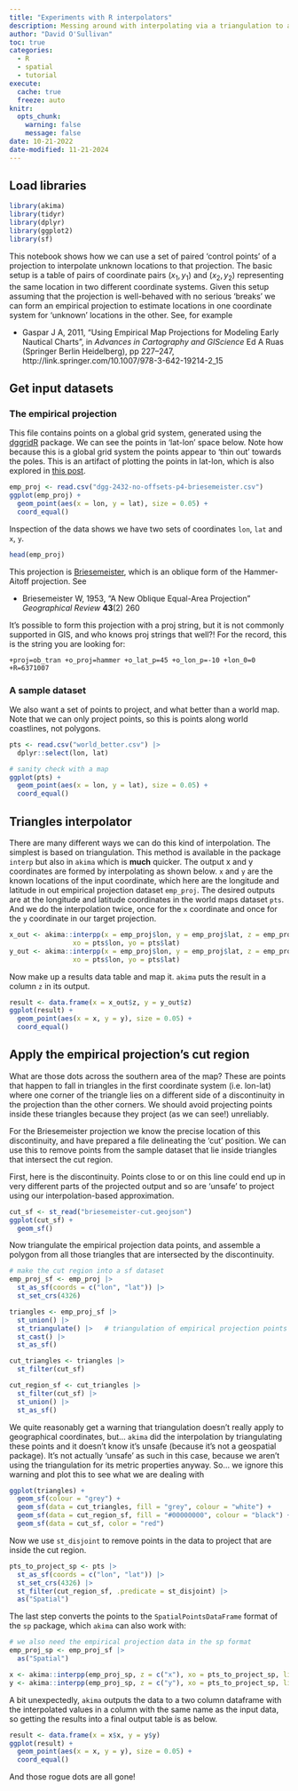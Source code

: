 ```yaml
---
title: "Experiments with R interpolators"
description: Messing around with interpolating via a triangulation to apply coordinate transformations
author: "David O'Sullivan"
toc: true
categories:
  - R
  - spatial
  - tutorial
execute: 
  cache: true
  freeze: auto
knitr:
  opts_chunk: 
    warning: false
    message: false
date: 10-21-2022
date-modified: 11-21-2024
---
```


## Load libraries

```r
library(akima)
library(tidyr)
library(dplyr)
library(ggplot2)
library(sf)
```

This notebook shows how we can use a set of paired 'control points' of a projection to interpolate unknown locations to that projection. The basic setup is a table of pairs of coordinate pairs $(x_1,y_1)$ and $(x_2,y_2)$ representing the same location in two different coordinate systems. Given this setup assuming that the projection is well-behaved with no serious 'breaks' we can form an empirical projection to estimate locations in one coordinate system for 'unknown' locations in the other. See, for example

+ Gaspar J A, 2011, “Using Empirical Map Projections for Modeling Early Nautical Charts”, in _Advances in Cartography and GIScience_ Ed A Ruas (Springer Berlin Heidelberg), pp 227–247, http://link.springer.com/10.1007/978-3-642-19214-2_15

## Get input datasets
### The empirical projection
This file contains points on a global grid system, generated using the [dggridR](https://github.com/r-barnes/dggridR/) package. We can see the points in 'lat-lon' space below. Note how because this is a global grid system the points appear to 'thin out' towards the poles. This is an artifact of plotting the points in lat-lon, which is also explored in [this post](../2021-10-20-random-even-points-on-the-globe/).

```r
emp_proj <- read.csv("dgg-2432-no-offsets-p4-briesemeister.csv")
ggplot(emp_proj) +
  geom_point(aes(x = lon, y = lat), size = 0.05) +
  coord_equal()
```

Inspection of the data shows we have two sets of coordinates `lon`, `lat` and `x`, `y`.

```r
head(emp_proj)
```

This projection is [Briesemeister](https://www.map-projections.net/single-view/briesemeister-v2), which is an oblique form of the Hammer-Aitoff projection. See 

+ Briesemeister W, 1953, “A New Oblique Equal-Area Projection” _Geographical Review_ **43**(2) 260

It's possible to form this projection with a proj string, but it is not commonly supported in GIS, and who knows proj strings that well?! For the record, this is the string you are looking for:

    +proj=ob_tran +o_proj=hammer +o_lat_p=45 +o_lon_p=-10 +lon_0=0 +R=6371007

### A sample dataset
We also want a set of points to project, and what better than a world map. Note that we can only project points, so this is points along world coastlines, not polygons.

```r
pts <- read.csv("world_better.csv") |>
  dplyr::select(lon, lat)

# sanity check with a map
ggplot(pts) + 
  geom_point(aes(x = lon, y = lat), size = 0.05) + 
  coord_equal()
```

## Triangles interpolator
There are many different ways we can do this kind of interpolation. The simplest is based on triangulation. This method is available in the package `interp` but also in `akima` which is **much** quicker. The output x and y coordinates are formed by interpolating as shown below. `x` and `y` are the known locations of the input coordinate, which here are the longitude and latitude in out empirical projection dataset `emp_proj`. The desired outputs are at the longitude and latitude coordinates in the world maps dataset `pts`. And we do the interpolation twice, once for the `x` coordinate and once for the `y` coordinate in our target projection.

```r
x_out <- akima::interpp(x = emp_proj$lon, y = emp_proj$lat, z = emp_proj$x,
                xo = pts$lon, yo = pts$lat)
y_out <- akima::interpp(x = emp_proj$lon, y = emp_proj$lat, z = emp_proj$y,
                xo = pts$lon, yo = pts$lat)
```

Now make up a results data table and map it. `akima` puts the result in a column `z` in its output.

```r
result <- data.frame(x = x_out$z, y = y_out$z)
ggplot(result) + 
  geom_point(aes(x = x, y = y), size = 0.05) + 
  coord_equal()
```

## Apply the empirical projection's cut region
What are those dots across the southern area of the map? These are points that happen to fall in triangles in the first coordinate system (i.e. lon-lat) where one corner of the triangle lies on a different side of a discontinuity in the projection than the other corners. We should avoid projecting points inside these triangles because they project (as we can see!) unreliably.

For the Briesemeister projection we know the precise location of this discontinuity, and have prepared a file delineating the 'cut' position. We can use this to remove points from the sample dataset that lie inside triangles that intersect the cut region.

First, here is the discontinuity. Points close to or on this line could end up in very different parts of the projected output and so are 'unsafe' to project using our interpolation-based approximation.

```r
cut_sf <- st_read("briesemeister-cut.geojson")
ggplot(cut_sf) + 
  geom_sf()
```

Now triangulate the empirical projection data points, and assemble a polygon from all those triangles that are intersected by the discontinuity.

```r
# make the cut region into a sf dataset
emp_proj_sf <- emp_proj |>
  st_as_sf(coords = c("lon", "lat")) |>
  st_set_crs(4326)

triangles <- emp_proj_sf |>
  st_union() |>
  st_triangulate() |>   # triangulation of empirical projection points
  st_cast() |>
  st_as_sf() 

cut_triangles <- triangles |>
  st_filter(cut_sf)

cut_region_sf <- cut_triangles |> 
  st_filter(cut_sf) |>
  st_union() |>       
  st_as_sf() 
```

We quite reasonably get a warning that triangulation doesn't really apply to geographical coordinates, but... `akima` did the interpolation by triangulating these points and it doesn't know it's unsafe (because it's not a geospatial package). It's not actually 'unsafe' as such in this case, because we aren't using the triangulation for its metric properties anyway. So... we ignore this warning and plot this to see what we are dealing with

```r
ggplot(triangles) +
  geom_sf(colour = "grey") + 
  geom_sf(data = cut_triangles, fill = "grey", colour = "white") +
  geom_sf(data = cut_region_sf, fill = "#00000000", colour = "black") +
  geom_sf(data = cut_sf, color = "red")
```

Now we use `st_disjoint` to remove points in the data to project that are inside the cut region.

```r
pts_to_project_sp <- pts |>
  st_as_sf(coords = c("lon", "lat")) |>
  st_set_crs(4326) |>
  st_filter(cut_region_sf, .predicate = st_disjoint) |>
  as("Spatial")
```

The last step converts the points to the `SpatialPointsDataFrame` format of the `sp` package, which `akima` can also work with:

```r
# we also need the empirical projection data in the sp format
emp_proj_sp <- emp_proj_sf |>
  as("Spatial")

x <- akima::interpp(emp_proj_sp, z = c("x"), xo = pts_to_project_sp, linear = TRUE)
y <- akima::interpp(emp_proj_sp, z = c("y"), xo = pts_to_project_sp, linear = TRUE)
```

A bit unexpectedly, `akima` outputs the data to a two column dataframe with the interpolated values in a column with the same name as the input data, so getting the results into a final output table is as below.

```r
result <- data.frame(x = x$x, y = y$y)
ggplot(result) +
  geom_point(aes(x = x, y = y), size = 0.05) + 
  coord_equal()
```

And those rogue dots are all gone!
